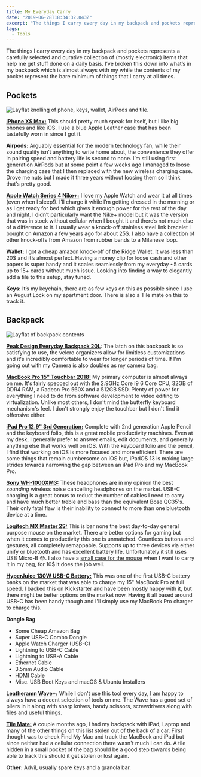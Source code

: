 ```yaml
---
title: My Everyday Carry
date: "2019-06-28T18:34:32.043Z"
excerpt: "The things I carry every day in my backpack and pockets represents a carefully selected and curative collection of (mostly electronic) items that help me get stuff done on a daily basis. I’ve broken this down into what’s in my backpack which is almost always with my while the contents of my pocket represent the bare minimum of things that I carry at all times."
tags:
  - Tools
---
```


The things I carry every day in my backpack and pockets represents a carefully selected and curative collection of (mostly electronic) items that help me get stuff done on a daily basis. I’ve broken this down into what’s in my backpack which is almost always with my while the contents of my pocket represent the bare minimum of things that I carry at all times.

## Pockets

![Layflat knolling of phone, keys, wallet, AirPods and tile. ](./pocket-edc.png "Thought I would inspire myself with Adam Savage's knolling posts. ")

**[iPhone XS Max:](https://www.apple.com/shop/buy-iphone/iphone-xs)** This should pretty much speak for itself, but I like big phones and like iOS. I use a blue Apple Leather case that has been tastefully worn in since I got it.

**Airpods:** Arguably essential for the modern technology fan, while their sound quality isn’t anything to write home about, the convenience they offer in pairing speed and battery life is second to none. I’m still using first generation AirPods but at some point a few weeks ago I managed to loose the charging case that I then replaced with the new wireless charging case. Drove me nuts but I made it three years without loosing them so I think that’s pretty good.

**[Apple Watch Series 4 Nike+:](https://www.apple.com/airpods/)** I love my Apple Watch and wear it at all times (even when I sleep!). I’ll charge it while I’m getting dressed in the morning or as I get ready for bed which gives it enough power for the rest of the day and night. I didn’t particularly want the Nike+ model but it was the version that was in stock without cellular when I bought it and there’s not much else of a difference to it. I usually wear a knock-off stainless steel link bracelet I bought on Amazon a few years ago for about 25\$. I also have a collection of other knock-offs from Amazon from rubber bands to a Milanese loop.

**[Wallet:](https://www.amazon.com/gp/product/B074DSWXJZ/ref=ppx_yo_dt_b_asin_title_o02_s00?ie=UTF8&psc=1)** I got a cheap amazon knock-off of the Ridge Wallet. It was less than 20\$ and it’s almost perfect. Having a money clip for loose cash and other papers is super handy and it scales seamlessly from my everyday ~5 cards up to 15+ cards without much issue. Looking into finding a way to elegantly add a tile to this setup, stay tuned.

**Keys:** It’s my keychain, there are as few keys on this as possible since I use an August Lock on my apartment door. There is also a Tile mate on this to track it.

## Backpack

![Layflat of backpack contents](./backpack-edc.png)

**[Peak Design Everyday Backpack 20L](https://www.peakdesign.com/collections/everyday-bags/products/everyday-backpack?variant=9783969284140):** The latch on this backpack is so satisfying to use, the velcro organizers allow for limitless customizations and it's incredibly comfortable to wear for longer periods of time. If I'm going out with my Camera is also doubles as my camera bag.

**[MacBook Pro 15" Touchbar 2018:](https://www.apple.com/shop/buy-mac/macbook-pro)** My primary computer is almost always on me. It's fairly specced out with the 2.9GHz Core i9 6 Core CPU, 32GB of DDR4 RAM, a Radeon Pro 560X and a 512GB SSD. Plenty of power for everything I need to do from software development to video editing to virtualization. Unlike most others, I don't mind the butterfly keyboard mechanism's feel. I don't strongly enjoy the touchbar but I don't find it offensive either.

**[iPad Pro 12.9" 3rd Generation:](https://www.apple.com/ipad-pro/)** Complete with 2nd generation Apple Pencil and the keyboard folio, this is a great mobile productivity machines. Even at my desk, I generally prefer to answer emails, edit documents, and generally anything else that works well on iOS. With the keyboard folio and the pencil, I find that working on iOS is more focused and more efficient. There are some things that remain cumbersome on iOS but, iPadOS 13 is making large strides towards narrowing the gap between an iPad Pro and my MacBook Pro.

**[Sony WH-1000XM3:](https://www.amazon.com/Sony-Noise-Cancelling-Headphones-WH1000XM3/dp/B07G4MNFS1/ref=sr_1_1_sspa?crid=1RZKXER5SHNFK&keywords=wh1000xm3&qid=1561747173&s=gateway&sprefix=WH1000%2Caps%2C184&sr=8-1-spons&psc=1)** These headphones are in my opinion the best _sounding_ wireless noise cancelling headphones on the market. USB-C charging is a great bonus to reduct the number of cables I need to carry and have much better treble and bass than the equivalent Bose QC35's. Their only fatal flaw is their inability to connect to more than one bluetooth device at a time.

**[Logitech MX Master 2S:](https://www.amazon.com/Logitech-Wireless-Cross-Computer-Control-Graphite/dp/B071YZJ1G1/ref=sr_1_3?crid=UET778O01329&keywords=mx+master+2s&qid=1561747200&s=gateway&sprefix=mx+matter+2%2Caps%2C184&sr=8-3)** This is bar none the best day-to-day general purpose mouse on the market. There are better options for gaming but when it comes to productivity this one is unmatched. Countless buttons and gestures, all completely remappable. Supports up to three devices via either unify or bluetooth and has excellent battery life. Unfortunately it still uses USB Micro-B 😡. I also have a [small case for the mouse](https://www.amazon.com/Travel-Logitech-Master-Wireless-hermitshell/dp/B01E5BAYWS/ref=sr_1_2_sspa?crid=UET778O01329&keywords=mx+master+2s&qid=1561747200&s=gateway&sprefix=mx+matter+2%2Caps%2C184&sr=8-2-spons&psc=1) when I want to carry it in my bag, for 10\$ it does the job well.

**[HyperJuice 130W USB-C Battery:](https://www.hypershop.com/collections/battery-pack/products/hyperjuice-130w-27000mah-most-powerful-usb-c-battery-pack?variant=19716546527294)** This was one of the first USB-C battery banks on the market that was able to charge my 15" MacBook Pro at full speed. I backed this on Kickstarter and have been mostly happy with it, but there might be better options on the market now. Having it all based around USB-C has been handy though and I'll simply use my MacBook Pro charger to charge this.

**Dongle Bag**

- Some Cheap Amazon Bag
- Super USB-C Combo Dongle
- Apple Watch Charger (USB-C)
- Lightning to USB-C Cable
- Lightning to USB-A Cable
- Ethernet Cable
- 3.5mm Audio Cable
- HDMI Cable
- Misc. USB Boot Keys and macOS & Ubuntu Installers

**[Leatheramn Wave+:](https://www.leatherman.com/wave-10.html)** While I don't use this tool every day, I am happy to always have a decent selection of tools on me. The Wave has a good set of pliers in it along with sharp knives, handy scissors, screwdrivers along with files and useful things.

**[Tile Mate:](https://www.thetileapp.com/en-us/store/tiles/mate?utm_campaign=226381254&utm_source=google&utm_medium=cpc&utm_content=200065419824&utm_term=-&adgroup=43107838253&gclid=CjwKCAjw9dboBRBUEiwA7VrrzdTnD427i0lrk83e4MT-f_kxbrejQfp_knQPhLew9Nz57t88JyoaKBoC5EUQAvD_BwE)** A couple months ago, I had my backpack with iPad, Laptop and many of the other things on this list stolen out of the back of a car. First thought was to check Find My Mac and track the MacBook and iPad but since neither had a cellular connection there wasn't much I can do. A tile hidden in a small pocket of the bag should be a good step towards being able to track this should it get stolen or lost again.

**Other:** Advil, usually spare keys and a granola bar.
